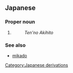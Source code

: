 ==Japanese==
===Proper noun===
{{ja-pos|r|proper|hira=てんのう}}

#{{japdef|天皇|The [[Emperor]] of [[Japan]].  Mainly used in Japan.}}
#:''Ten'no Akihito''

===See also===
*[[mikado]]

[[Category:Japanese derivations]]